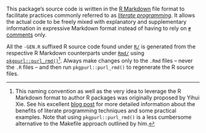 This package's source code is written in the [R Markdown](https://rmarkdown.rstudio.com/) file format to facilitate practices commonly referred to as [_literate programming_](https://en.wikipedia.org/wiki/Literate_programming). It allows the actual code to be freely mixed with explanatory and supplementary information in expressive Markdown format instead of having to rely on [`#` comments](https://cran.r-project.org/doc/manuals/r-release/R-lang.html#Comments) only.

All the `-GEN.R` suffixed R source code found under [`R/`](R/) is generated from the respective R Markdown counterparts under [`Rmd/`](Rmd/) using [`pkgpurl::purl_rmd()`](https://gitlab.com/salim_b/r/pkgs/pkgpurl/)[^lp-yihui]. Always make changes only to the `.Rmd` files – never the `.R` files – and then run `pkgpurl::purl_rmd()` to regenerate the R source files.

[^lp-yihui]: This naming convention as well as the very idea to leverage the R Markdown format to author R packages was originally proposed by Yihui Xie. See his excellent [blog post](https://yihui.name/rlp/) for more detailed information about the benefits of literate programming techniques and some practical examples. Note that using `pkgpurl::purl_rmd()` is a less cumbersome alternative to the Makefile approach outlined by him.
